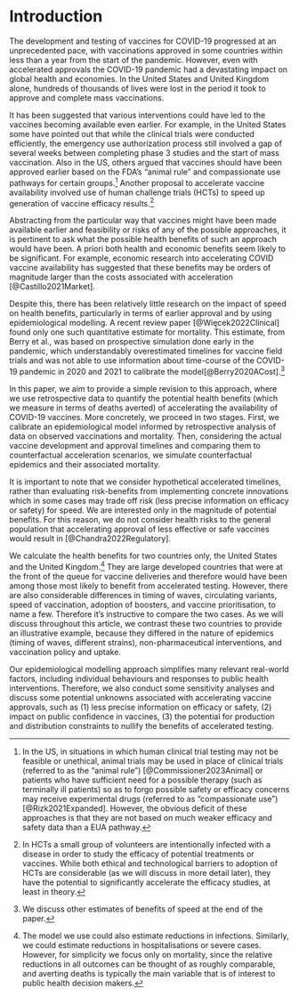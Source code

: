 # Introduction

The development and testing of vaccines for COVID-19 progressed at an unprecedented pace, with vaccinations approved in some countries within less than a year from the start of the pandemic. However, even with accelerated approvals the COVID-19 pandemic had a devastating impact on global health and economies. In the United States and United Kingdom alone, hundreds of thousands of lives were lost in the period it took to approve and complete mass vaccinations.

It has been suggested that various interventions could have led to the vaccines becoming available even earlier. For example, in the United States some have pointed out that while the clinical trials were conducted efficiently, the emergency use authorization process still involved a gap of several weeks between completing phase 3 studies and the start of mass vaccination. Also in the US, others argued that vaccines should have been approved earlier based on the FDA’s “animal rule” and compassionate use pathways for certain groups.[^1] Another proposal to accelerate vaccine availability involved use of human challenge trials (HCTs) to speed up generation of vaccine efficacy results.[^2] 

Abstracting from the particular way that vaccines might have been made available earlier and feasibility or risks of any of the possible approaches, it is pertinent to ask what the possible health benefits of such an approach would have been. A priori both health and economic benefits seem likely to be significant. For example, economic research into accelerating COVID vaccine availability has suggested that these benefits may be orders of magnitude larger than the costs associated with acceleration [@Castillo2021Market]. 

Despite this, there has been relatively little research on the impact of speed on health benefits, particularly in terms of earlier approval and by using epidemiological modelling. A recent review paper [@Więcek2022Clinical] found only one such quantitative estimate for mortality. This estimate, from Berry et al., was based on prospective simulation done early in the pandemic, which understandably overestimated timelines for vaccine field trials and was not able to use information about time-course of the COVID-19 pandemic in 2020 and 2021 to calibrate the model[@Berry2020ACost].[^3] 

In this paper, we aim to provide a simple revision to this approach, where we use retrospective data to quantify the potential health benefits (which we measure in terms of deaths averted) of accelerating the availability of COVID-19 vaccines. More concretely, we proceed in two stages. First, we calibrate an epidemiological model informed by retrospective analysis of data on observed vaccinations and mortality. Then, considering the actual vaccine development and approval timelines and comparing them to counterfactual acceleration scenarios, we simulate counterfactual epidemics and their associated mortality. 

It is important to note that we consider hypothetical accelerated timelines, rather than evaluating risk-benefits from implementing concrete innovations which in some cases may trade off risk (less precise information on efficacy or safety) for speed. We are interested only in the magnitude of potential benefits. For this reason, we do not consider health risks to the general population that accelerating approval of less effective or safe vaccines would result in [@Chandra2022Regulatory].

We calculate the health benefits for two countries only, the United States and the United Kingdom.[^4] They are large developed countries that were at the front of the queue for vaccine deliveries and therefore would have been among those most likely to benefit from accelerated testing. However, there are also considerable differences in timing of waves, circulating variants, speed of vaccination, adoption of boosters, and vaccine prioritisation, to name a few. Therefore it’s instructive to compare the two cases. As we will discuss throughout this article, we contrast these two countries to provide an illustrative example, because they differed in the nature of epidemics (timing of waves, different strains), non-pharmaceutical interventions, and vaccination policy and uptake.

Our epidemiological modelling approach simplifies many relevant real-world factors, including individual behaviours and responses to public health interventions. Therefore, we also conduct some sensitivity analyses and discuss some potential unknowns associated with accelerating vaccine approvals, such as (1) less precise information on efficacy or safety, (2) impact on public confidence in vaccines, (3) the potential for production and distribution constraints to nullify the benefits of accelerated testing.

[^1]: In the US, in situations in which human clinical trial testing may not be feasible or unethical, animal trials may be used in place of clinical trials (referred to as the “animal rule”) [@Commissioner2023Animal] or patients who have sufficient need for a possible therapy (such as terminally ill patients) so as to forgo possible safety or efficacy concerns may receive experimental drugs (referred to as “compassionate use”) [@Rizk2021Expanded]. However, the obvious deficit of these approaches is that they are not based on much weaker efficacy and safety data than a EUA pathway.

[^2]: In HCTs a small group of volunteers are intentionally infected with a disease in order to study the efficacy of potential treatments or vaccines. While both ethical and technological barriers to adoption of HCTs are considerable (as we will discuss in more detail later), they have the potential to significantly accelerate the efficacy studies, at least in theory.

[^3]: We discuss other estimates of benefits of speed at the end of the paper.

[^4]: The model we use could also estimate reductions in infections. Similarly, we could estimate reductions in hospitalisations or severe cases. However, for simplicity we focus only on mortality, since the relative reductions in all outcomes can be thought of as roughly comparable, and averting deaths is typically the main variable that is of interest to public health decision makers.


